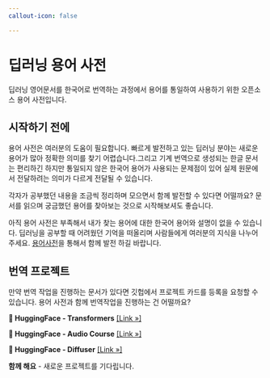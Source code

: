 ```yaml
---
callout-icon: false

---
```

# 딥러닝 용어 사전 {.unnumbered}

딥러닝 영어문서를 한국어로 번역하는 과정에서 용어를 통일하여 사용하기 위한 오픈소스 용어 사전입니다.

## 시작하기 전에

용어 사전은 여러분의 도움이 필요합니다. 빠르게 발전하고 있는 딥러닝 분야는 새로운 용어가 많아 정확한 의미를 찾기 어렵습니다.그리고 기계 번역으로 생성되는 한글 문서는 편리하긴 하지만 통일되지 않은 한국어 용어가 사용되는 문제점이 있어 실제 원문에서 전달하려는 의미가 다르게 전달될 수 있습니다.

각자가 공부했던 내용을 조금씩 정리하며 모으면서 함께 발전할 수 있다면 어떨까요? 문서를 읽으며 궁금했던 용어를 찾아보는 것으로 시작해보셔도 좋습니다.

아직 용어 사전은 부족해서 내가 찾는 용어에 대한 한국어 용어와 설명이 없을 수 있습니다. 딥러닝을 공부할 때 어려웠던 기억을 떠올리며 사람들에게 여러분의 지식을 나누어 주세요. [용어사전](./dictionary/glossary.qmd)을 통해서 함께 발전 하길 바랍니다.

## 번역 프로젝트

만약 번역 작업을 진행하는 문서가 있다면 깃헙에서 프로젝트 카드를 등록을 요청할 수 있습니다. 용어 사전과 함께 번역작업을 진행하는 건 어떨까요?

::: g-col-12

::: {.callout-note appearance="simple" }
**🤗 HuggingFace - Transformers** <a href="https://huggingface.co/docs/transformers/index" target="_blank">[Link »]</a>
:::

::: {.callout-note appearance="simple"}
**🤗 HuggingFace - Audio Course** <a href="https://huggingface.co/learn/audio-course/chapter0/introduction" target="_blank">[Link »]</a>
:::

::: {.callout-note appearance="simple"}
**🤗 HuggingFace - Diffuser** <a href="https://huggingface.co/docs/diffusers/index" target="_blank">[Link »]</a>
:::

::: {.callout-note appearance="simple"}
**함께 해요** - 새로운 프로젝트를 기다립니다.
:::

:::

<a href="./intro.html/googleb64f32a1f0de3b5f.html"></a>